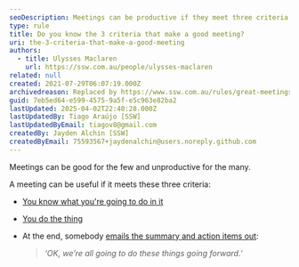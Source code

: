 ```yaml
---
seoDescription: Meetings can be productive if they meet three criteria - clear agenda, focused goals, and shared action items.
type: rule
title: Do you know the 3 criteria that make a good meeting?
uri: the-3-criteria-that-make-a-good-meeting
authors:
  - title: Ulysses Maclaren
    url: https://ssw.com.au/people/ulysses-maclaren
related: null
created: 2021-07-29T06:07:19.000Z
archivedreason: Replaced by https://www.ssw.com.au/rules/great-meetings
guid: 7eb5ed64-e599-4575-9a5f-e5c963e82ba2
lastUpdated: 2025-04-02T22:40:28.000Z
lastUpdatedBy: Tiago Araújo [SSW]
lastUpdatedByEmail: tiagov8@gmail.com
createdBy: Jayden Alchin [SSW]
createdByEmail: 75593567+jaydenalchin@users.noreply.github.com
---
```


Meetings can be good for the few and unproductive for the many.

A meeting can be useful if it meets these three criteria:
* [You know what you're going to do in it](/share-the-agenda)
* [You do the thing](/stick-to-the-agenda-and-complete-the-meetings-goal)
* At the end, somebody [emails the summary and action items out](/share-the-action-items-that-came-up):

  > _‘OK, we’re all going to do these things going forward.’_
